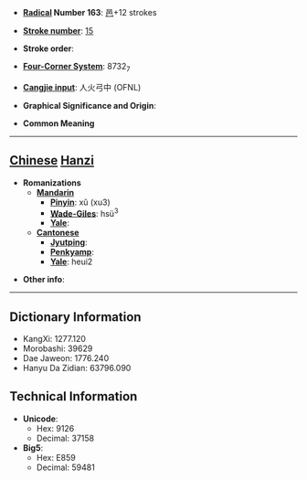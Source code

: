 * '''[[Wiktionary:Chinese radical index| Radical]] Number 163''': [[Wiktionary:Chinese radical index 邑|邑]]+12 strokes

* '''[[Wiktionary:Chinese total strokes index|Stroke number]]''': [[Wiktionary:Chinese total strokes index 15|15]]

* '''Stroke order''': 

* '''[[Wiktionary:Chinese four corner index|Four-Corner System]]''': 8732<sub>7</sub>

* '''[[Wiktionary:Chinese Cangjie index|Cangjie input]]''': 人火弓中 (OFNL)

* '''Graphical Significance and Origin''': 

* '''Common Meaning'''

----

== [[Chinese]] [[Hanzi]] ==

* '''Romanizations'''
** '''[[Mandarin]]'''
*** '''[[Pinyin]]''': xǔ (xu3)
*** '''[[Wade-Giles]]''': hsü<sup>3</sup>
*** '''[[Yale]]''': 
** '''[[Cantonese]]'''
*** '''[[Jyutping]]''':
*** '''[[Penkyamp]]''': 
*** '''[[Yale]]''': heui2

* '''Other info''': 

----

== Dictionary Information ==

* KangXi: 1277.120
* Morobashi: 39629
* Dae Jaweon: 1776.240
* Hanyu Da Zidian: 63796.090

== Technical Information ==

* '''Unicode''':
** Hex: 9126
** Decimal: 37158
* '''Big5''':
** Hex: E859
** Decimal: 59481